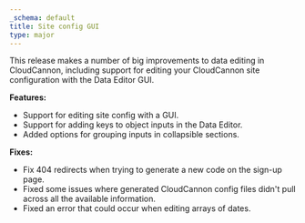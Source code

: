 ```yaml
---
_schema: default
title: Site config GUI
type: major
---
```

This release makes a number of big improvements to data editing in CloudCannon, including support for editing your CloudCannon site configuration with the Data Editor GUI.

**Features:**

* Support for editing site config with a GUI.
* Support for adding keys to object inputs in the Data Editor.
* Added options for grouping inputs in collapsible sections.

**Fixes:**

* Fix 404 redirects when trying to generate a new code on the sign-up page.
* Fixed some issues where generated CloudCannon config files didn't pull across all the available information.
* Fixed an error that could occur when editing arrays of dates.